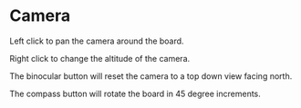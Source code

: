 # Camera

Left click to pan the camera around the board. 

Right click to change the altitude of the camera.

The binocular button will reset the camera to a top down view facing north.

The compass button will rotate the board in 45 degree increments.